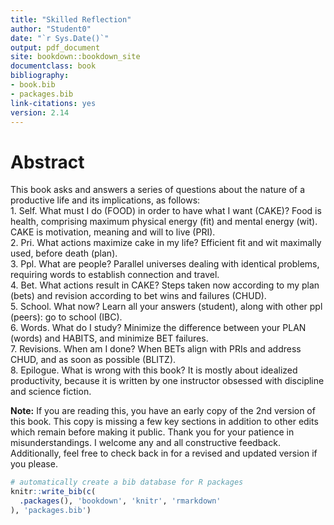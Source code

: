 ```yaml
--- 
title: "Skilled Reflection"
author: "Student0"
date: "`r Sys.Date()`"
output: pdf_document
site: bookdown::bookdown_site
documentclass: book
bibliography:
- book.bib
- packages.bib
link-citations: yes
version: 2.14
---
```


<!-- ![](Sr-fig_1-1.svg) -->

# Abstract {-}

This book asks and answers a series of questions about the nature of a 
productive life and its implications, as follows:  
1. Self. What must I do (FOOD) in order to have what I want (CAKE)? Food is 
health, comprising maximum physical energy (fit) and mental energy (wit). CAKE 
is motivation, meaning and will to live (PRI).  
2.	Pri. What actions maximize cake in my life? Efficient fit and wit maximally used, 
before death (plan).  
3.	Ppl. What are people? Parallel universes dealing with identical problems, requiring words to establish connection and travel.  
4.	Bet. What actions result in CAKE? Steps taken now according to my plan (bets) 
and revision according to bet wins and failures (CHUD).  
5.	School. What now? Learn all your answers (student), along with other ppl 
(peers): go to school (IBC).   
6.	Words. What do I study? Minimize the difference between your PLAN (words) and HABITS,  and minimize BET 
failures.  
7.	Revisions. When am I done? When BETs align with PRIs and address CHUD, and as soon as possible 
(BLITZ).  
8.	Epilogue. What is wrong with this book? It is mostly about idealized 
productivity, because it is written by one instructor obsessed with discipline and 
science fiction. 


**Note:** If you are reading this, you have an early copy of the 2nd version of 
this book. This copy is missing a few key sections in addition to other edits which 
remain before making it public. Thank you for your patience in 
misunderstandings. I welcome any and all constructive feedback. Additionally, 
feel free to check back in for a revised and updated version if you please.

```r
# automatically create a bib database for R packages
knitr::write_bib(c(
  .packages(), 'bookdown', 'knitr', 'rmarkdown'
), 'packages.bib')
```
